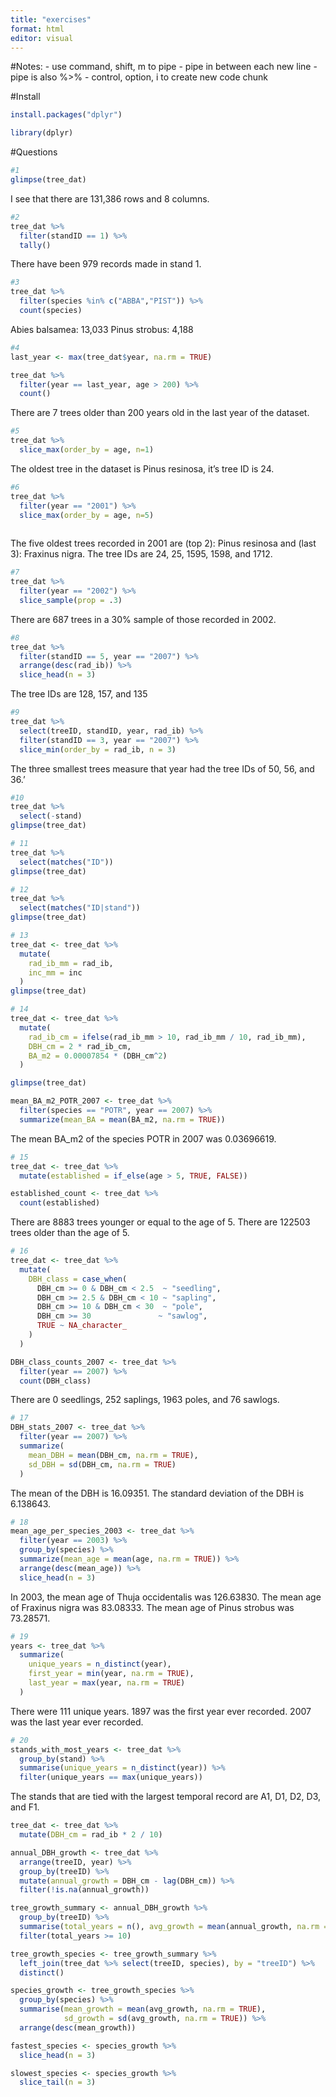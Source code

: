 ```yaml
---
title: "exercises"
format: html
editor: visual
---
```


#Notes: - use command, shift, m to pipe - pipe in between each new line - pipe is also %\>% - control, option, i to create new code chunk

#Install

```r
install.packages("dplyr")
```

```r
library(dplyr)
```

#Questions

```r
#1
glimpse(tree_dat)
```

I see that there are 131,386 rows and 8 columns.

```r
#2
tree_dat %>%
  filter(standID == 1) %>%
  tally()
```

There have been 979 records made in stand 1.

```r
#3
tree_dat %>%
  filter(species %in% c("ABBA","PIST")) %>%
  count(species)
```

Abies balsamea: 13,033 Pinus strobus: 4,188

```r
#4
last_year <- max(tree_dat$year, na.rm = TRUE)

tree_dat %>%
  filter(year == last_year, age > 200) %>%
  count()
```

There are 7 trees older than 200 years old in the last year of the dataset.

```r
#5
tree_dat %>%
  slice_max(order_by = age, n=1)
```

The oldest tree in the dataset is Pinus resinosa, it's tree ID is 24.

```r
#6
tree_dat %>%
  filter(year == "2001") %>%
  slice_max(order_by = age, n=5) 
  
```

The five oldest trees recorded in 2001 are (top 2): Pinus resinosa and (last 3): Fraxinus nigra. The tree IDs are 24, 25, 1595, 1598, and 1712.

```r
#7
tree_dat %>%
  filter(year == "2002") %>%
  slice_sample(prop = .3)
```

There are 687 trees in a 30% sample of those recorded in 2002.

```r
#8
tree_dat %>% 
  filter(standID == 5, year == "2007") %>%
  arrange(desc(rad_ib)) %>%
  slice_head(n = 3)
```

The tree IDs are 128, 157, and 135

```r
#9
tree_dat %>% 
  select(treeID, standID, year, rad_ib) %>% 
  filter(standID == 3, year == "2007") %>% 
  slice_min(order_by = rad_ib, n = 3)
```

The three smallest trees measure that year had the tree IDs of 50, 56, and 36.'

```r
#10
tree_dat %>% 
  select(-stand)
glimpse(tree_dat)
```

```r
# 11
tree_dat %>% 
  select(matches("ID"))
glimpse(tree_dat)
```

```r
# 12
tree_dat %>% 
  select(matches("ID|stand"))
glimpse(tree_dat)
```

```r
# 13
tree_dat <- tree_dat %>% 
  mutate(
    rad_ib_mm = rad_ib,
    inc_mm = inc
  )
glimpse(tree_dat)
```

```r
# 14
tree_dat <- tree_dat %>% 
  mutate(
    rad_ib_cm = ifelse(rad_ib_mm > 10, rad_ib_mm / 10, rad_ib_mm),
    DBH_cm = 2 * rad_ib_cm,
    BA_m2 = 0.00007854 * (DBH_cm^2)
  )

glimpse(tree_dat)

mean_BA_m2_POTR_2007 <- tree_dat %>%
  filter(species == "POTR", year == 2007) %>% 
  summarize(mean_BA = mean(BA_m2, na.rm = TRUE))
```
The mean BA_m2 of the species POTR in 2007 was 0.03696619. 

```r
# 15
tree_dat <- tree_dat %>% 
  mutate(established = if_else(age > 5, TRUE, FALSE))

established_count <- tree_dat %>% 
  count(established)
```
There are 8883 trees younger or equal to the age of 5. There are 122503 trees older than the age of 5.

```r
# 16
tree_dat <- tree_dat %>% 
  mutate(
    DBH_class = case_when(
      DBH_cm >= 0 & DBH_cm < 2.5  ~ "seedling",
      DBH_cm >= 2.5 & DBH_cm < 10 ~ "sapling",
      DBH_cm >= 10 & DBH_cm < 30  ~ "pole",
      DBH_cm >= 30               ~ "sawlog",
      TRUE ~ NA_character_
    )
  )

DBH_class_counts_2007 <- tree_dat %>% 
  filter(year == 2007) %>% 
  count(DBH_class)
```

There are 0 seedlings, 252 saplings, 1963 poles, and 76 sawlogs.

```r
# 17
DBH_stats_2007 <- tree_dat %>% 
  filter(year == 2007) %>%
  summarize(
    mean_DBH = mean(DBH_cm, na.rm = TRUE),
    sd_DBH = sd(DBH_cm, na.rm = TRUE)
  )
```

The mean of the DBH is 16.09351. The standard deviation of the DBH is 6.138643.

```r
# 18
mean_age_per_species_2003 <- tree_dat %>% 
  filter(year == 2003) %>% 
  group_by(species) %>% 
  summarize(mean_age = mean(age, na.rm = TRUE)) %>% 
  arrange(desc(mean_age)) %>% 
  slice_head(n = 3)
```

In 2003, the mean age of Thuja occidentalis was 126.63830. The mean age of Fraxinus nigra was 83.08333. The mean age of Pinus strobus was 73.28571.

```r
# 19
years <- tree_dat %>% 
  summarize(
    unique_years = n_distinct(year),
    first_year = min(year, na.rm = TRUE),
    last_year = max(year, na.rm = TRUE)
  )
```

There were 111 unique years. 1897 was the first year ever recorded. 2007 was the last year ever recorded.

```r
# 20
stands_with_most_years <- tree_dat %>% 
  group_by(stand) %>% 
  summarise(unique_years = n_distinct(year)) %>% 
  filter(unique_years == max(unique_years))
```

The stands that are tied with the largest temporal record are A1, D1, D2, D3, and F1.

```r
tree_dat <- tree_dat %>% 
  mutate(DBH_cm = rad_ib * 2 / 10)

annual_DBH_growth <- tree_dat %>% 
  arrange(treeID, year) %>% 
  group_by(treeID) %>% 
  mutate(annual_growth = DBH_cm - lag(DBH_cm)) %>% 
  filter(!is.na(annual_growth))

tree_growth_summary <- annual_DBH_growth %>% 
  group_by(treeID) %>% 
  summarise(total_years = n(), avg_growth = mean(annual_growth, na.rm = TRUE)) %>% 
  filter(total_years >= 10)

tree_growth_species <- tree_growth_summary %>% 
  left_join(tree_dat %>% select(treeID, species), by = "treeID") %>% 
  distinct()

species_growth <- tree_growth_species %>% 
  group_by(species) %>% 
  summarise(mean_growth = mean(avg_growth, na.rm = TRUE),
            sd_growth = sd(avg_growth, na.rm = TRUE)) %>% 
  arrange(desc(mean_growth))

fastest_species <- species_growth %>% 
  slice_head(n = 3)

slowest_species <- species_growth %>% 
  slice_tail(n = 3)
```

